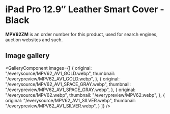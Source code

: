 
# iPad Pro 12.9″ Leather Smart Cover - Black

<Callout type='info' emoji='👉🏻'>**MPV62ZM** is an order number for this product, used for search engines, auction websites and such.</Callout>

## Image gallery

<GalleryComponent
    images={[
      {
        original: "/everysource/MPV62_AV1_GOLD.webp",
        thumbnail: "/everypreview/MPV62_AV1_GOLD.webp",
      },
      {
        original: "/everysource/MPV62_AV1_SPACE_GRAY.webp",
        thumbnail: "/everypreview/MPV62_AV1_SPACE_GRAY.webp",
      },
      {
        original: "/everysource/MPV62.webp",
        thumbnail: "/everypreview/MPV62.webp",
      },
      {
        original: "/everysource/MPV62_AV1_SILVER.webp",
        thumbnail: "/everypreview/MPV62_AV1_SILVER.webp",
      }
    ]}
  />
